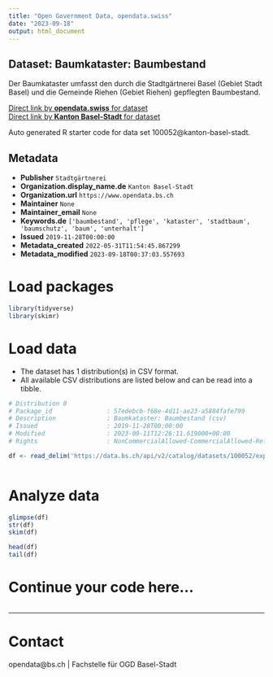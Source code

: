 ```yaml
---
title: "Open Government Data, opendata.swiss"
date: "2023-09-18"
output: html_document
---
```


## Dataset: Baumkataster: Baumbestand

Der Baumkataster umfasst den durch die Stadtgärtnerei Basel (Gebiet Stadt Basel) und die Gemeinde Riehen (Gebiet Riehen) gepflegten Baumbestand. 

[Direct link by **opendata.swiss** for dataset](https://opendata.swiss/de/dataset/baumkataster-baumbestand)<br>
[Direct link by **Kanton Basel-Stadt** for dataset](https://data.bs.ch/explore/dataset/100052/)

Auto generated R starter code for data set 100052@kanton-basel-stadt.

## Metadata

- **Publisher** `Stadtgärtnerei`
- **Organization.display_name.de** `Kanton Basel-Stadt`
- **Organization.url** `https://www.opendata.bs.ch`
- **Maintainer** `None`
- **Maintainer_email** `None`
- **Keywords.de** `['baumbestand', 'pflege', 'kataster', 'stadtbaum', 'baumschutz', 'baum', 'unterhalt']`
- **Issued** `2019-11-28T00:00:00`
- **Metadata_created** `2022-05-31T11:54:45.867299`
- **Metadata_modified** `2023-09-18T00:37:03.557693`


# Load packages

```r

library(tidyverse)
library(skimr)

```

# Load data

-   The dataset has 1 distribution(s) in CSV format.
-   All available CSV distributions are listed below and can be read into a tibble.

```r

# Distribution 0
# Package_id               : 57edebcb-f68e-4d11-ae23-a5884fafe799
# Description              : Baumkataster: Baumbestand (csv)
# Issued                   : 2019-11-28T00:00:00
# Modified                 : 2023-09-11T12:26:11.619000+00:00
# Rights                   : NonCommercialAllowed-CommercialAllowed-ReferenceRequired

df <- read_delim('https://data.bs.ch/api/v2/catalog/datasets/100052/exports/csv')



```

# Analyze data

```r

glimpse(df)
str(df)
skim(df)

head(df)
tail(df)

```

# Continue your code here...

```r

```

------------------------------------------------------------------------

# Contact

opendata@bs.ch | Fachstelle für OGD Basel-Stadt
